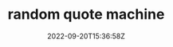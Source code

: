 ---
slug: "random-quote-machine"
title: "random quote machine"
description: "Random Quote Machine fetches for you a random, motivational quote with its author. It also changes the theme on every new quote."
techs:
  - "bootstrap"
  - "javascript"
  - "react"
date: "2022-09-20T15:36:58Z"
repoUrl: "https://github.com/PabloPicas0/random-quote-machine"
homepageUrl: "https://pablopicas0.github.io/random-quote-machine/"
banner: "./images/banner.jpg"
---
